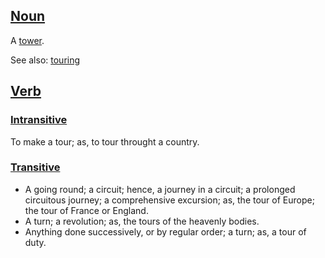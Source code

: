 ==[[Noun]]==
A [[tower]].

See also: [[touring]]

==[[Verb]]==

===[[Intransitive]]===

To make a tour; as, to tour throught a country.

===[[Transitive]]===

* A going round; a circuit; hence, a journey in a circuit; a prolonged circuitous journey; a comprehensive excursion; as, the tour of Europe; the tour of France or England.
* A turn; a revolution; as, the tours of the heavenly bodies.
* Anything done successively, or by regular order; a turn; as, a tour of duty.